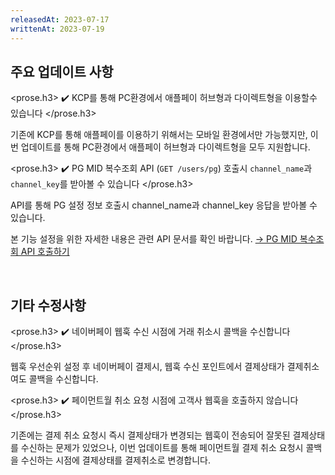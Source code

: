 ```yaml
---
releasedAt: 2023-07-17
writtenAt: 2023-07-19
---
```



## 주요 업데이트 사항

<prose.h3>
  <PaymentV1 />
  ✔️ KCP를 통해 PC환경에서 애플페이 허브형과 다이렉트형을 이용할수 있습니다
</prose.h3>

기존에 KCP를 통해 애플페이를 이용하기 위해서는 모바일 환경에서만 가능했지만,
이번 업데이트를 통해 PC환경에서 애플페이 허브형과 다이렉트형을 모두 지원합니다.

<prose.h3>
  <PaymentV1 />
  ✔️ PG MID 복수조회 API (`GET /users/pg`) 호출시 `channel_name`과 `channel_key`를
  받아볼 수 있습니다
</prose.h3>

API를 통해 PG 설정 정보 호출시 channel_name과 channel_key 응답을 받아볼 수 있습니다.

본 기능 설정을 위한 자세한 내용은 관련 API 문서를 확인 바랍니다.
[→ PG MID 복수조회 API 호출하기](https://developers.portone.io/docs/ko/api/miscellaneous-api/pg/pg-mid-api)

<br />

## 기타 수정사항

<prose.h3>
  <PaymentV1 />
  ✔️ 네이버페이 웹훅 수신 시점에 거래 취소시 콜백을 수신합니다
</prose.h3>

웹훅 우선순위 설정 후 네이버페이 결제시, 웹훅 수신 포인트에서 결제상태가 결제취소여도 콜백을 수신합니다.

<prose.h3>
  <PaymentV1 />
  ✔️ 페이먼트월 취소 요청 시점에 고객사 웹훅을 호출하지 않습니다
</prose.h3>

기존에는 결제 취소 요청시 즉시 결제상태가 변경되는 웹훅이 전송되어 잘못된 결제상태를 수신하는 문제가 있었으나,
이번 업데이트를 통해 페이먼트월 결제 취소 요청시 콜백을 수신하는 시점에 결제상태를 결제취소로 변경합니다.
